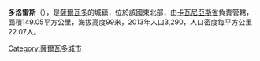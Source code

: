 {{expand|time=2015-04-20T16:47:47+00:00}}
{{refimprove|time=2015-04-20T16:47:47+00:00}}
{{Coord|13|47|N|88|34|W|display=title}}

'''多洛雷斯'''（{{lang-es|Dolores}}），是[[薩爾瓦多|薩爾瓦多]]的城鎮，位於該國東北部，由[[卡瓦尼亞斯省|卡瓦尼亞斯省]]負責管轄，面積149.05平方公里，海拔高度99米，2013年人口3,290，人口密度每平方公里22.07人。

{{ElSalvador-geo-stub}}
[[Category:薩爾瓦多城市|Category:薩爾瓦多城市]]
